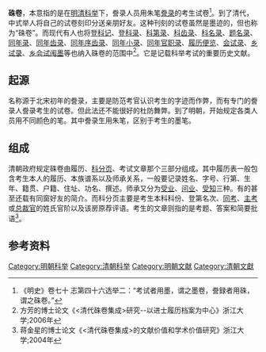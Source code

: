 '''硃卷'''，本意指的是在[[明|明]][[清|清]][[科举|科举]]下，誊录人员用朱笔[[誊录|誊录]]的考生试卷<ref>《明史》卷七十 志第四十六选举二：“考试者用墨，谓之墨卷，誊録者用硃，谓之硃卷。”</ref>。到了清代，中式举人将自己的试卷刻印分送亲朋好友。这种刊刻的试卷虽然是墨迹的，但也称为“硃卷”。而现代有人也将[[登科记|登科记]]、[[登科录|登科录]]、[[科第录|科第录]]、[[科齿录|科齿录]]、[[科名录|科名录]]、[[题名录|题名录]]、[[同年录|同年录]]、[[同年齿录|同年齿录]]、[[同年序齿录|同年序齿录]]、[[同年小录|同年小录]]、[[同年官职录|同年官职录]]、[[履历便览|履历便览]]、[[会试录|会试录]]、[[乡试录|乡试录]]、[[乡会试闱墨|乡会试闱墨]]等也纳入硃卷的范围中<ref>方芳的博士论文《<清代硃卷集成>研究--以进士履历档案为中心》浙江大学;2006年</ref>。它是记载科举考试的重要历史文献。

==起源==
名称源于北宋初年的誊录，主要是防范考官认识考生的字迹而作弊，而有专门的誊录人誊录考生的试卷。但此法还不能很好的杜防舞弊。到了明朝，开始规定各类人员用不同颜色的笔。其中誊录生用朱笔，区别于考生的墨笔。

==组成==
清朝政府规定硃卷由履历、[[科分页|科分页]]、考试文章那个三部分组成。其中履历表一般包含考生本人的履历、本族谱系以及师承关系，一般要记录姓名、字号、行第、生年、籍贯、户籍、住址、功名、撰述。师承又分为[[受业|受业]]、[[问业|问业]]、[[受知|受知]]三种。有的甚至还载有同窗好友的简介。而科分页主要是考生本科科份、登第名次、[[同考|同考]]、[[主考|主考]]或[[总裁官|总裁官]]的姓氏官阶以及该房原荐评语。考生的文章则指的是考题、答案和简要批语<ref>蒋金星的博士论文《<清代硃卷集成>的文献价值和学术价值研究》浙江大学;2004年</ref>。

==参考资料==
{{reflist}}

{{中国历史小作品}}

[[Category:明朝科举|Category:明朝科举]]
[[Category:清朝科举|Category:清朝科举]]
[[Category:明朝文献|Category:明朝文献]]
[[Category:清朝文獻|Category:清朝文獻]]